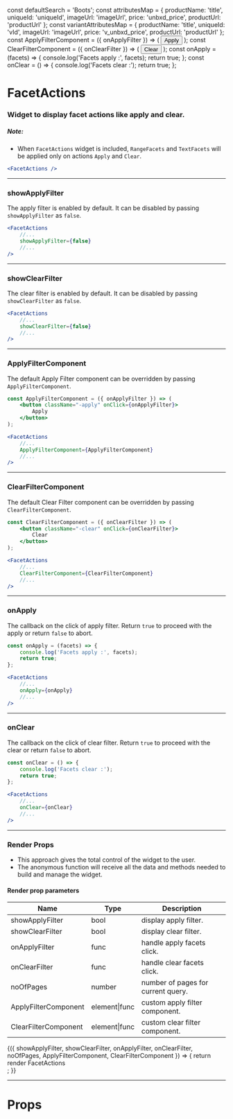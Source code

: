 
const defaultSearch = 'Boots';
const attributesMap = {
    productName: 'title',
    uniqueId: 'uniqueId',
    imageUrl: 'imageUrl',
    price: 'unbxd_price',
    productUrl: 'productUrl'
};
const variantAttributesMap = {
    productName: 'title',
    uniqueId: 'vId',
    imageUrl: 'imageUrl',
    price: 'v_unbxd_price',
    productUrl: 'productUrl'
};
const ApplyFilterComponent = ({ onApplyFilter }) => (
    <button className="-apply" onClick={onApplyFilter}>
        Apply
    </button>
);
const ClearFilterComponent = ({ onClearFilter }) => (
    <button className="-clear" onClick={onClearFilter}>
        Clear
    </button>
);
const onApply = (facets) => {
    console.log('Facets apply :', facets);
    return true;
};
const onClear = () => {
    console.log('Facets clear :');
    return true;
};

<Meta title="FacetActions" component={FacetActions} />

# FacetActions

### Widget to display facet actions like apply and clear.

##### Note:

-   When `FacetActions` widget is included, `RangeFacets` and `TextFacets` will be applied only on actions `Apply` and `Clear`.

```jsx
<FacetActions />
```

<Preview>
    <Story name="default">
        <UnbxdSearchWrapper
            siteKey="wildearthclone-neto-com-au808941566310465"
            apiKey="e6959ae0b643d51b565dc3e01bf41ec1"
        >
            <FacetActions />
            <TextFacets />
            <Products
                attributesMap={attributesMap}
                showVariants={true}
                variantAttributesMap={variantAttributesMap}
            />
            <div className="hidden">
                <SearchBox defaultSearch={defaultSearch} />
            </div>
        </UnbxdSearchWrapper>
    </Story>
</Preview>

---

### showApplyFilter

The apply filter is enabled by default. It can be disabled by passing `showApplyFilter` as `false`.

```jsx
<FacetActions
    //...
    showApplyFilter={false}
    //...
/>
```

<Preview>
    <Story name="with showApplyFilter">
        <UnbxdSearchWrapper
            siteKey="wildearthclone-neto-com-au808941566310465"
            apiKey="e6959ae0b643d51b565dc3e01bf41ec1"
        >
            <FacetActions showApplyFilter={false} />
            <TextFacets />
            <Products
                attributesMap={attributesMap}
                showVariants={true}
                variantAttributesMap={variantAttributesMap}
            />
            <div className="hidden">
                <SearchBox defaultSearch={defaultSearch} />
            </div>
        </UnbxdSearchWrapper>
    </Story>
</Preview>

---

### showClearFilter

The clear filter is enabled by default. It can be disabled by passing `showClearFilter` as `false`.

```jsx
<FacetActions
    //...
    showClearFilter={false}
    //...
/>
```

<Preview>
    <Story name="with showClearFilter">
        <UnbxdSearchWrapper
            siteKey="wildearthclone-neto-com-au808941566310465"
            apiKey="e6959ae0b643d51b565dc3e01bf41ec1"
        >
            <FacetActions showClearFilter={false} />
            <TextFacets />
            <Products
                attributesMap={attributesMap}
                showVariants={true}
                variantAttributesMap={variantAttributesMap}
            />
            <div className="hidden">
                <SearchBox defaultSearch={defaultSearch} />
            </div>
        </UnbxdSearchWrapper>
    </Story>
</Preview>

---

### ApplyFilterComponent

The default Apply Filter component can be overridden by passing `ApplyFilterComponent`.

```jsx
const ApplyFilterComponent = ({ onApplyFilter }) => (
    <button className="-apply" onClick={onApplyFilter}>
        Apply
    </button>
);
```

```jsx
<FacetActions
    //...
    ApplyFilterComponent={ApplyFilterComponent}
    //...
/>
```

<Preview>
    <Story name="with ApplyFilterComponent">
        <UnbxdSearchWrapper
            siteKey="wildearthclone-neto-com-au808941566310465"
            apiKey="e6959ae0b643d51b565dc3e01bf41ec1"
        >
            <FacetActions ApplyFilterComponent={ApplyFilterComponent} />
            <TextFacets />
            <Products
                attributesMap={attributesMap}
                showVariants={true}
                variantAttributesMap={variantAttributesMap}
            />
            <div className="hidden">
                <SearchBox defaultSearch={defaultSearch} />
            </div>
        </UnbxdSearchWrapper>
    </Story>
</Preview>

---

### ClearFilterComponent

The default Clear Filter component can be overridden by passing `ClearFilterComponent`.

```jsx
const ClearFilterComponent = ({ onClearFilter }) => (
    <button className="-clear" onClick={onClearFilter}>
        Clear
    </button>
);
```

```jsx
<FacetActions
    //...
    ClearFilterComponent={ClearFilterComponent}
    //...
/>
```

<Preview>
    <Story name="with ClearFilterComponent">
        <UnbxdSearchWrapper
            siteKey="wildearthclone-neto-com-au808941566310465"
            apiKey="e6959ae0b643d51b565dc3e01bf41ec1"
        >
            <FacetActions ClearFilterComponent={ClearFilterComponent} />
            <TextFacets />
            <Products
                attributesMap={attributesMap}
                showVariants={true}
                variantAttributesMap={variantAttributesMap}
            />
            <div className="hidden">
                <SearchBox defaultSearch={defaultSearch} />
            </div>
        </UnbxdSearchWrapper>
    </Story>
</Preview>

---

### onApply

The callback on the click of apply filter. Return `true` to proceed with the apply or return `false` to abort.

```jsx
const onApply = (facets) => {
    console.log('Facets apply :', facets);
    return true;
};
```

```jsx
<FacetActions
    //...
    onApply={onApply}
    //...
/>
```

<Preview>
    <Story name="with onApply">
        <UnbxdSearchWrapper
            siteKey="wildearthclone-neto-com-au808941566310465"
            apiKey="e6959ae0b643d51b565dc3e01bf41ec1"
        >
            <FacetActions onApply={onApply} />
            <TextFacets />
            <Products
                attributesMap={attributesMap}
                showVariants={true}
                variantAttributesMap={variantAttributesMap}
            />
            <div className="hidden">
                <SearchBox defaultSearch={defaultSearch} />
            </div>
        </UnbxdSearchWrapper>
    </Story>
</Preview>

---

### onClear

The callback on the click of clear filter. Return `true` to proceed with the clear or return `false` to abort.

```jsx
const onClear = () => {
    console.log('Facets clear :');
    return true;
};
```

```jsx
<FacetActions
    //...
    onClear={onClear}
    //...
/>
```

<Preview>
    <Story name="with onClear">
        <UnbxdSearchWrapper
            siteKey="wildearthclone-neto-com-au808941566310465"
            apiKey="e6959ae0b643d51b565dc3e01bf41ec1"
        >
            <FacetActions onClear={onClear} />
            <TextFacets />
            <Products
                attributesMap={attributesMap}
                showVariants={true}
                variantAttributesMap={variantAttributesMap}
            />
            <div className="hidden">
                <SearchBox defaultSearch={defaultSearch} />
            </div>
        </UnbxdSearchWrapper>
    </Story>
</Preview>

---

### Render Props

-   This approach gives the total control of the widget to the user.
-   The anonymous function will receive all the data and methods needed to build and manage the widget.

#### Render prop parameters

| Name                 | Type          | Description                        |
| -------------------- | ------------- | ---------------------------------- |
| showApplyFilter      | bool          | display apply filter.              |
| showClearFilter      | bool          | display clear filter.              |
| onApplyFilter        | func          | handle apply facets click.         |
| onClearFilter        | func          | handle clear facets click.         |
| noOfPages            | number        | number of pages for current query. |
| ApplyFilterComponent | element\|func | custom apply filter component.     |
| ClearFilterComponent | element\|func | custom clear filter component.     |

<Preview>
    <Story name="with render props">
        <UnbxdSearchWrapper
            siteKey="wildearthclone-neto-com-au808941566310465"
            apiKey="e6959ae0b643d51b565dc3e01bf41ec1"
        >
            <FacetActions>
                {({
                    showApplyFilter,
                    showClearFilter,
                    onApplyFilter,
                    onClearFilter,
                    noOfPages,
                    ApplyFilterComponent,
                    ClearFilterComponent
                }) => {
                    return <div>render FacetActions</div>;
                }}
            </FacetActions>
            <TextFacets />
            <Products
                attributesMap={attributesMap}
                showVariants={true}
                variantAttributesMap={variantAttributesMap}
            />
            <div className="hidden">
                <SearchBox defaultSearch={defaultSearch} />
            </div>
        </UnbxdSearchWrapper>
    </Story>
</Preview>

---

# Props

<Props of={FacetActions} />
